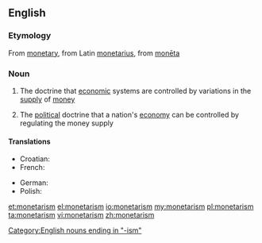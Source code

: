 ==English==
{{wikipedia}}

===Etymology===
From [[monetary]], from Latin [[monetarius]], from [[moneta#Latin|monēta]]

===Noun===
{{en-noun|-}}

# {{economics}} The doctrine that [[economic]] systems are controlled by variations in the [[supply]] of [[money]]
# {{economics}} The [[political]] doctrine that a nation's [[economy]] can be controlled by regulating the money supply

====Translations====
{{trans-top}}
* Croatian: {{t-|hr|monetarizam|m}}
* French: {{t+|fr|monétarisme|m}}
{{trans-mid}}
* German: {{t-|de|Monetarismus|m}}
* Polish: {{t-|pl|monetaryzm|m}}
{{trans-bottom}}

[[Category:English nouns ending in "-ism"]]

[[et:monetarism]]
[[el:monetarism]]
[[io:monetarism]]
[[my:monetarism]]
[[pl:monetarism]]
[[ta:monetarism]]
[[vi:monetarism]]
[[zh:monetarism]]